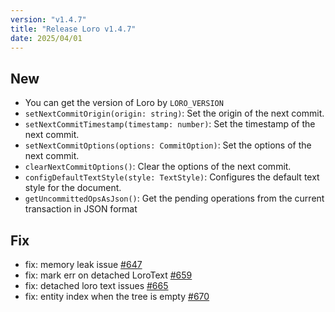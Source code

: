 ```yaml
---
version: "v1.4.7"
title: "Release Loro v1.4.7"
date: 2025/04/01
---
```


## New

- You can get the version of Loro by `LORO_VERSION`
- `setNextCommitOrigin(origin: string)`: Set the origin of the next commit.
- `setNextCommitTimestamp(timestamp: number)`: Set the timestamp of the next commit.
- `setNextCommitOptions(options: CommitOption)`: Set the options of the next commit.
- `clearNextCommitOptions()`: Clear the options of the next commit.
- `configDefaultTextStyle(style: TextStyle)`: Configures the default text style for the document.
- `getUncommittedOpsAsJson()`: Get the pending operations from the current transaction in JSON format

## Fix

- fix: memory leak issue [#647](https://github.com/loro-dev/loro/pull/647)
- fix: mark err on detached LoroText [#659](https://github.com/loro-dev/loro/pull/659)
- fix: detached loro text issues [#665](https://github.com/loro-dev/loro/pull/665)
- fix: entity index when the tree is empty [#670](https://github.com/loro-dev/loro/pull/670)
